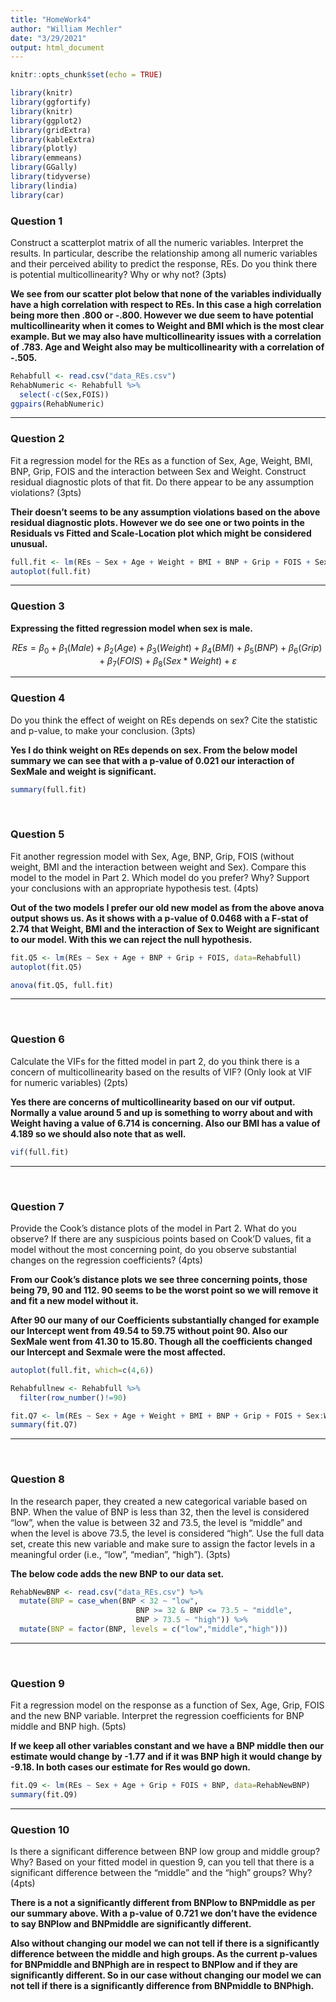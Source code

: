 ---
title: "HomeWork4"
author: "William Mechler"
date: "3/29/2021"
output: html_document
---

```{r setup, include=FALSE}
knitr::opts_chunk$set(echo = TRUE)
```

```{r, loadPackages, message=FALSE, echo=FALSE}
library(knitr)
library(ggfortify)
library(knitr)
library(ggplot2)
library(gridExtra)
library(kableExtra)
library(plotly)
library(emmeans)
library(GGally)
library(tidyverse)
library(lindia)
library(car)
```


### Question 1

Construct a scatterplot matrix of all the numeric variables. Interpret the results. In particular, describe the relationship among all numeric variables and their perceived ability to predict the response, REs. Do you think there is potential multicollinearity? Why or why not? (3pts)

**We see from our scatter plot below that none of the variables individually have a high correlation with respect to REs. In this case a high correlation being more then .800 or -.800. However we due seem to have potential multicollinearity when it comes to Weight and BMI which is the most clear example. But we may also have multicollinearity issues with a correlation of .783. Age and Weight also may be multicollinearity with a correlation of -.505.**

```{r, echo=FALSE}
Rehabfull <- read.csv("data_REs.csv")
RehabNumeric <- Rehabfull %>%
  select(-c(Sex,FOIS))
ggpairs(RehabNumeric)
```

***



### Question 2

Fit a regression model for the REs as a function of Sex, Age, Weight, BMI, BNP, Grip, FOIS and the interaction between Sex and Weight. Construct residual diagnostic plots of that fit. Do there appear to be any assumption violations? (3pts)

**Their doesn't seems to be any assumption violations based on the above residual diagnostic plots. However we do see one or two points in the Residuals vs Fitted and Scale-Location plot which might be considered unusual.**

```{r message=FALSE, warning=FALSE}
full.fit <- lm(REs ~ Sex + Age + Weight + BMI + BNP + Grip + FOIS + Sex:Weight, data=Rehabfull)
autoplot(full.fit)
```


***

### Question 3

**Expressing the fitted regression model when sex is male.**
<br/>

$$REs = \beta_0 + \beta_1(Male) + \beta_2(Age) + \beta_3(Weight) + \beta_4(BMI) + \beta_5(BNP) + \beta_6(Grip) + \beta_7(FOIS) + \beta_8(Sex * Weight) + \varepsilon$$

***

### Question 4

Do you think the effect of weight on REs depends on sex? Cite the statistic and p-value, to make your conclusion. (3pts)

**Yes I do think weight on REs depends on sex. From the below model summary we can see that with a p-value of 0.021 our interaction of SexMale and weight is significant.**

```{r message=FALSE, warning=FALSE}
summary(full.fit)
```

<br/>

### Question 5

Fit another regression model with Sex, Age, BNP, Grip, FOIS (without weight, BMI and the interaction between weight and Sex). Compare this model to the model in Part 2. Which model do you prefer? Why? Support your conclusions with an appropriate hypothesis test. (4pts)

**Out of the two models I prefer our old new model as from the above anova output shows us. As it shows with a p-value of 0.0468 with a F-stat of 2.74 that Weight, BMI and the interaction of Sex to Weight are significant to our model. With this we can reject the null hypothesis.**

```{r message=FALSE, warning=FALSE}
fit.Q5 <- lm(REs ~ Sex + Age + BNP + Grip + FOIS, data=Rehabfull)
autoplot(fit.Q5)

anova(fit.Q5, full.fit)
```


***

<br/>

### Question 6

Calculate the VIFs for the fitted model in part 2, do you think there is a concern of multicollinearity based on the results of VIF? (Only look at VIF for numeric variables) (2pts)

**Yes there are concerns of multicollinearity based on our vif output. Normally a value around 5 and up is something to worry about and with Weight having a value of 6.714 is concerning. Also our BMI has a value of 4.189 so we should also note that as well.**

```{r message=FALSE, warning=FALSE}
vif(full.fit)
```


***

<br/>

### Question 7

Provide the Cook’s distance plots of the model in Part 2. What do you observe? If there are any suspicious points based on Cook'D values, fit a model without the most concerning point, do you observe substantial changes on the regression coefficients? (4pts)

**From our Cook's distance plots we see three concerning points, those being 79, 90 and 112. 90 seems to be the worst point so we will remove it and fit a new model without it.**

**After 90 our many of our Coefficients substantially changed for example our Intercept went from 49.54 to 59.75 without point 90. Also our SexMale went from 41.30 to 15.80. Though all the coefficients changed our Intercept and Sexmale were the most affected.**

```{r message=FALSE, warning=FALSE}
autoplot(full.fit, which=c(4,6))

Rehabfullnew <- Rehabfull %>%
  filter(row_number()!=90)

fit.Q7 <- lm(REs ~ Sex + Age + Weight + BMI + BNP + Grip + FOIS + Sex:Weight, data=Rehabfullnew)
summary(fit.Q7)
```


***

<br/>

### Question 8

In the research paper, they created a new categorical variable based on BNP. When the value of BNP is less than 32, then the level is considered “low”, when the value is between 32 and 73.5, the level is “middle” and when the level is above 73.5, the level is considered “high”. Use the full data set, create this new variable and make sure to assign the factor levels in a meaningful order (i.e., "low", "median", "high"). (3pts)

**The below code adds the new BNP to our data set.**

```{r message=FALSE, warning=FALSE}
RehabNewBNP <- read.csv("data_REs.csv") %>%
  mutate(BNP = case_when(BNP < 32 ~ "low",
                            BNP >= 32 & BNP <= 73.5 ~ "middle",
                            BNP > 73.5 ~ "high")) %>%
  mutate(BNP = factor(BNP, levels = c("low","middle","high")))
```


***

<br/>

### Question 9

Fit a regression model on the response as a function of Sex, Age, Grip, FOIS and the new BNP variable. Interpret the regression coefficients for BNP middle and BNP high. (5pts)

**If we keep all other variables constant and we have a BNP middle then our estimate would change by -1.77 and if it was BNP high it would change by -9.18. In both cases our estimate for Res would go down.**

```{r message=FALSE, warning=FALSE}
fit.Q9 <- lm(REs ~ Sex + Age + Grip + FOIS + BNP, data=RehabNewBNP)
summary(fit.Q9)
```


***

### Question 10

Is there a significant difference between BNP low group and middle group? Why? Based on your fitted model in question 9, can you tell that there is a significant difference between the "middle" and the "high" groups? Why? (4pts)

**There is a not a significantly different from BNPlow to BNPmiddle as per our summary above. With a p-value of 0.721 we don't have the evidence to say BNPlow and BNPmiddle are significantly different.**

**Also without changing our model we can not tell if there is a significantly difference between the middle and high groups. As the current p-values for BNPmiddle and BNPhigh are in respect to BNPlow and if they are significantly different. So in our case without changing our model we can not tell if there is a significantly difference from BNPmiddle to BNPhigh.**
